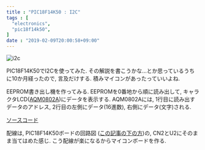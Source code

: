 ```yaml
---
title : "PIC18F14K50 : I2C"
tags : [
  "electronics",
  "pic18f14k50",
]
date : "2019-02-09T20:00:58+09:00"
---
```


![i2c](./i2c-1.jpg)

PIC18F14K50でI2Cを使ってみた.
その解説を書こうかな...とか思っているうちに10か月経ったので, 言及だけする.
積みマイコンがあったっていいよね.

EEPROM書き出し機を作ってみる.
EEPROMを0番地から順に読み出して,
キャラクタLCD([AQM0802A](http://akizukidenshi.com/catalog/g/gP-06669/))にデータを表示する.
AQM0802Aには, 1行目に読み出すデータのアドレス,
2行目の左側にデータ(16進数), 右側にデータ(文字)される.

[ソースコード](https://gist.github.com/xiupos/7b865db68e9d15b1d27a3270c4b1c031)

配線は, PIC18F14K50ボードの回路図
([この記事の下の方](/blog/pic18f14k50/board/))の,
CN2とU2にそのまま当てはめた感じ.
こう配線が楽になるからマイコンボードを作る.
